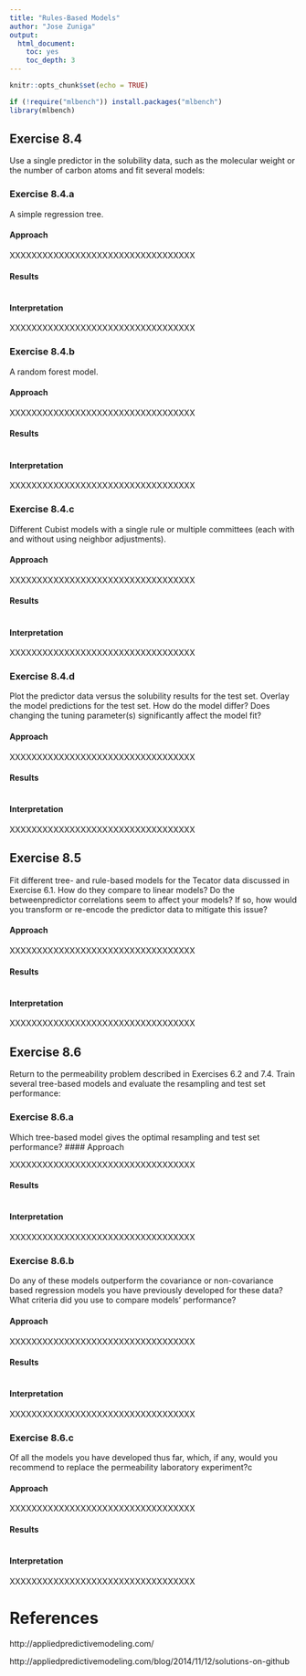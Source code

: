 ---
title: "Rules-Based Models"
author: "Jose Zuniga"
output:
  html_document:
    toc: yes
    toc_depth: 3
---

```{r setup, include=FALSE}
knitr::opts_chunk$set(echo = TRUE)
```

```{r message=FALSE, warning=FALSE}
if (!require("mlbench")) install.packages("mlbench")
library(mlbench)
```

## Exercise 8.4

Use a single predictor in the solubility data, such as the molecular weight or the number of carbon atoms and fit several models:

### Exercise 8.4.a

A simple regression tree.

#### Approach

XXXXXXXXXXXXXXXXXXXXXXXXXXXXXXXXXX

#### Results

```{r fig.align='center', cache=TRUE}
```

#### Interpretation

XXXXXXXXXXXXXXXXXXXXXXXXXXXXXXXXXX

### Exercise 8.4.b

A random forest model.

#### Approach

XXXXXXXXXXXXXXXXXXXXXXXXXXXXXXXXXX

#### Results

```{r fig.align='center', cache=TRUE}
```

#### Interpretation

XXXXXXXXXXXXXXXXXXXXXXXXXXXXXXXXXX

### Exercise 8.4.c

Different Cubist models with a single rule or multiple committees (each with and without using neighbor adjustments).

#### Approach

XXXXXXXXXXXXXXXXXXXXXXXXXXXXXXXXXX

#### Results

```{r fig.align='center', cache=TRUE}
```

#### Interpretation

XXXXXXXXXXXXXXXXXXXXXXXXXXXXXXXXXX

### Exercise 8.4.d

Plot the predictor data versus the solubility results for the test set. Overlay the model predictions for the test set. How do the model differ? Does changing the tuning parameter(s) significantly affect the model fit?

#### Approach

XXXXXXXXXXXXXXXXXXXXXXXXXXXXXXXXXX

#### Results

```{r fig.align='center', cache=TRUE}
```

#### Interpretation

XXXXXXXXXXXXXXXXXXXXXXXXXXXXXXXXXX

## Exercise 8.5

Fit different tree- and rule-based models for the Tecator data discussed in Exercise 6.1. How do they compare to linear models? Do the betweenpredictor correlations seem to affect your models? If so, how would you transform or re-encode the predictor data to mitigate this issue?

#### Approach

XXXXXXXXXXXXXXXXXXXXXXXXXXXXXXXXXX

#### Results

```{r fig.align='center', cache=TRUE}
```

#### Interpretation

XXXXXXXXXXXXXXXXXXXXXXXXXXXXXXXXXX

## Exercise 8.6

Return to the permeability problem described in Exercises 6.2 and 7.4. Train several tree-based models and evaluate the resampling and test set performance:

### Exercise 8.6.a

Which tree-based model gives the optimal resampling and test set performance?
#### Approach

XXXXXXXXXXXXXXXXXXXXXXXXXXXXXXXXXX

#### Results

```{r fig.align='center', cache=TRUE}
```

#### Interpretation

XXXXXXXXXXXXXXXXXXXXXXXXXXXXXXXXXX

### Exercise 8.6.b

Do any of these models outperform the covariance or non-covariance based regression models you have previously developed for these data? What criteria did you use to compare models' performance?

#### Approach

XXXXXXXXXXXXXXXXXXXXXXXXXXXXXXXXXX

#### Results

```{r fig.align='center', cache=TRUE}
```

#### Interpretation

XXXXXXXXXXXXXXXXXXXXXXXXXXXXXXXXXX

### Exercise 8.6.c

Of all the models you have developed thus far, which, if any, would you recommend to replace the permeability laboratory experiment?c

#### Approach

XXXXXXXXXXXXXXXXXXXXXXXXXXXXXXXXXX

#### Results

```{r fig.align='center', cache=TRUE}
```

#### Interpretation

XXXXXXXXXXXXXXXXXXXXXXXXXXXXXXXXXX

# References

http://appliedpredictivemodeling.com/

http://appliedpredictivemodeling.com/blog/2014/11/12/solutions-on-github 